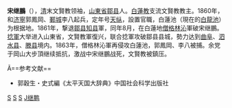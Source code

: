 '''宋继鵬'''（{{bd|19世纪||1863年||catIdx=S}}），[[清朝|清]]末文賢教领袖，[[山東省|山東省]][[鄒县|鄒县]]人。[[白蓮教|白蓮教]]支流文賢教教主。1860年，和[[济寧|济寧]]郭鳳岡、[[鄆城|鄆城]]李八起兵，定年号[[天纵|天纵]]，設置官職，白蓮池（現在的[[白龍池|白龍池]]）为根据地。1861年，撃退[[鄒县|鄒县]][[知县|知县]]軍，同年8月，在白蓮地[[僧格林沁|僧格林沁]]軍破宋继鵬。[[捻軍|捻軍]]大举进入山東省，文賢教軍復兴，联合捻軍攻破鄒县县城，勢力达到[[曲阜|曲阜]]、[[泗水县|泗水县]]、[[滕县|滕县]]境内。1863年，僧格林沁軍再侵攻白蓮池，郭鳳岡、李八被捕。余党于岡山大步頂继续抵抗，激战中宋继鵬战死，文賢教被鎮压。

Ã==参考文献== 
*郭穀生・史式編《太平天国大辞典》中国社会科学出版社

{{中国民变起事领袖}}

[[Category:清朝民变领袖|S]]
[[Category:清朝白莲教人物|S]]
[[Category:邹城人|S]]
[[Category:宋姓|J继鹏]]